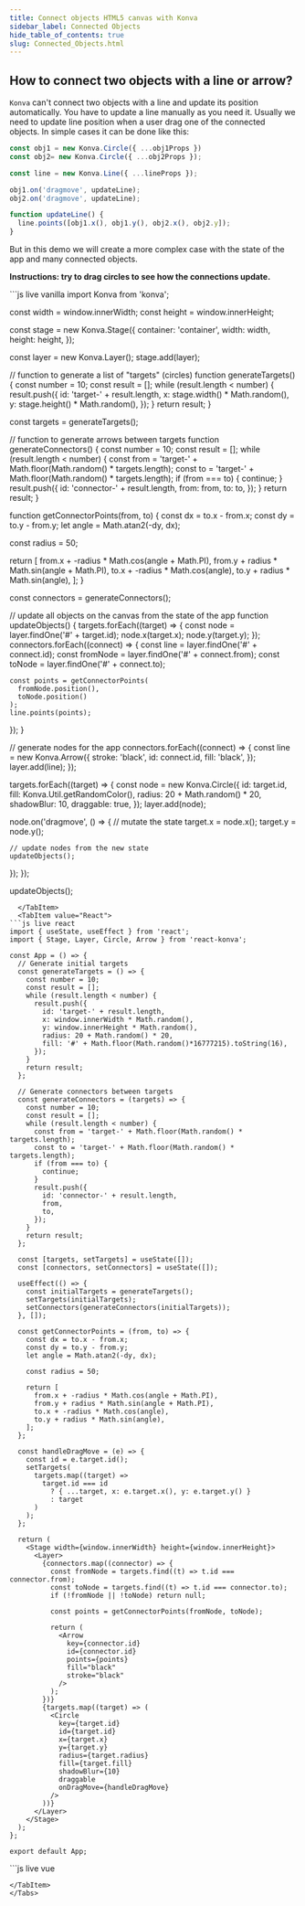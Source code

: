 ```yaml
---
title: Connect objects HTML5 canvas with Konva
sidebar_label: Connected Objects
hide_table_of_contents: true
slug: Connected_Objects.html
---
```


## How to connect two objects with a line or arrow?

`Konva` can't connect two objects with a line and update its position automatically. You have to update a line manually as you need it. Usually we need to update line position when a user drag one of the connected objects. In simple cases it can be done like this:

```javascript
const obj1 = new Konva.Circle({ ...obj1Props })
const obj2= new Konva.Circle({ ...obj2Props });

const line = new Konva.Line({ ...lineProps });

obj1.on('dragmove', updateLine);
obj2.on('dragmove', updateLine);

function updateLine() {
  line.points([obj1.x(), obj1.y(), obj2.x(), obj2.y]);
}
```

But in this demo we will create a more complex case with the state of the app and many connected objects.


**Instructions: try to drag circles to see how the connections update.**

<Tabs>
  <TabItem value="Vanilla" default>
```js live vanilla
import Konva from 'konva';

const width = window.innerWidth;
const height = window.innerHeight;

const stage = new Konva.Stage({
  container: 'container',
  width: width,
  height: height,
});

const layer = new Konva.Layer();
stage.add(layer);

// function to generate a list of "targets" (circles)
function generateTargets() {
  const number = 10;
  const result = [];
  while (result.length < number) {
    result.push({
      id: 'target-' + result.length,
      x: stage.width() * Math.random(),
      y: stage.height() * Math.random(),
    });
  }
  return result;
}

const targets = generateTargets();

// function to generate arrows between targets
function generateConnectors() {
  const number = 10;
  const result = [];
  while (result.length < number) {
    const from = 'target-' + Math.floor(Math.random() * targets.length);
    const to = 'target-' + Math.floor(Math.random() * targets.length);
    if (from === to) {
      continue;
    }
    result.push({
      id: 'connector-' + result.length,
      from: from,
      to: to,
    });
  }
  return result;
}

function getConnectorPoints(from, to) {
  const dx = to.x - from.x;
  const dy = to.y - from.y;
  let angle = Math.atan2(-dy, dx);

  const radius = 50;

  return [
    from.x + -radius * Math.cos(angle + Math.PI),
    from.y + radius * Math.sin(angle + Math.PI),
    to.x + -radius * Math.cos(angle),
    to.y + radius * Math.sin(angle),
  ];
}

const connectors = generateConnectors();

// update all objects on the canvas from the state of the app
function updateObjects() {
  targets.forEach((target) => {
    const node = layer.findOne('#' + target.id);
    node.x(target.x);
    node.y(target.y);
  });
  connectors.forEach((connect) => {
    const line = layer.findOne('#' + connect.id);
    const fromNode = layer.findOne('#' + connect.from);
    const toNode = layer.findOne('#' + connect.to);

    const points = getConnectorPoints(
      fromNode.position(),
      toNode.position()
    );
    line.points(points);
  });
}

// generate nodes for the app
connectors.forEach((connect) => {
  const line = new Konva.Arrow({
    stroke: 'black',
    id: connect.id,
    fill: 'black',
  });
  layer.add(line);
});

targets.forEach((target) => {
  const node = new Konva.Circle({
    id: target.id,
    fill: Konva.Util.getRandomColor(),
    radius: 20 + Math.random() * 20,
    shadowBlur: 10,
    draggable: true,
  });
  layer.add(node);

  node.on('dragmove', () => {
    // mutate the state
    target.x = node.x();
    target.y = node.y();

    // update nodes from the new state
    updateObjects();
  });
});

updateObjects();
```
  </TabItem>
  <TabItem value="React">
```js live react
import { useState, useEffect } from 'react';
import { Stage, Layer, Circle, Arrow } from 'react-konva';

const App = () => {
  // Generate initial targets
  const generateTargets = () => {
    const number = 10;
    const result = [];
    while (result.length < number) {
      result.push({
        id: 'target-' + result.length,
        x: window.innerWidth * Math.random(),
        y: window.innerHeight * Math.random(),
        radius: 20 + Math.random() * 20,
        fill: '#' + Math.floor(Math.random()*16777215).toString(16),
      });
    }
    return result;
  };

  // Generate connectors between targets
  const generateConnectors = (targets) => {
    const number = 10;
    const result = [];
    while (result.length < number) {
      const from = 'target-' + Math.floor(Math.random() * targets.length);
      const to = 'target-' + Math.floor(Math.random() * targets.length);
      if (from === to) {
        continue;
      }
      result.push({
        id: 'connector-' + result.length,
        from,
        to,
      });
    }
    return result;
  };

  const [targets, setTargets] = useState([]);
  const [connectors, setConnectors] = useState([]);

  useEffect(() => {
    const initialTargets = generateTargets();
    setTargets(initialTargets);
    setConnectors(generateConnectors(initialTargets));
  }, []);

  const getConnectorPoints = (from, to) => {
    const dx = to.x - from.x;
    const dy = to.y - from.y;
    let angle = Math.atan2(-dy, dx);

    const radius = 50;

    return [
      from.x + -radius * Math.cos(angle + Math.PI),
      from.y + radius * Math.sin(angle + Math.PI),
      to.x + -radius * Math.cos(angle),
      to.y + radius * Math.sin(angle),
    ];
  };

  const handleDragMove = (e) => {
    const id = e.target.id();
    setTargets(
      targets.map((target) =>
        target.id === id
          ? { ...target, x: e.target.x(), y: e.target.y() }
          : target
      )
    );
  };

  return (
    <Stage width={window.innerWidth} height={window.innerHeight}>
      <Layer>
        {connectors.map((connector) => {
          const fromNode = targets.find((t) => t.id === connector.from);
          const toNode = targets.find((t) => t.id === connector.to);
          if (!fromNode || !toNode) return null;

          const points = getConnectorPoints(fromNode, toNode);
          
          return (
            <Arrow
              key={connector.id}
              id={connector.id}
              points={points}
              fill="black"
              stroke="black"
            />
          );
        })}
        {targets.map((target) => (
          <Circle
            key={target.id}
            id={target.id}
            x={target.x}
            y={target.y}
            radius={target.radius}
            fill={target.fill}
            shadowBlur={10}
            draggable
            onDragMove={handleDragMove}
          />
        ))}
      </Layer>
    </Stage>
  );
};

export default App;
```
  </TabItem>
  <TabItem value="Vue">
```js live vue
<template>
  <v-stage :config="stageConfig">
    <v-layer>
      <v-arrow
        v-for="connector in connectors"
        :key="connector.id"
        :config="getArrowConfig(connector)"
      />
      <v-circle
        v-for="target in targets"
        :key="target.id"
        :config="getCircleConfig(target)"
        @dragmove="handleDragMove"
      />
    </v-layer>
  </v-stage>
</template>

<script setup>
import { ref, onMounted } from 'vue';

const stageConfig = {
  width: window.innerWidth,
  height: window.innerHeight
};

// Generate initial targets
const generateTargets = () => {
  const number = 10;
  const result = [];
  while (result.length < number) {
    result.push({
      id: 'target-' + result.length,
      x: window.innerWidth * Math.random(),
      y: window.innerHeight * Math.random(),
      radius: 20 + Math.random() * 20,
      fill: '#' + Math.floor(Math.random()*16777215).toString(16),
    });
  }
  return result;
};

// Generate connectors between targets
const generateConnectors = (targets) => {
  const number = 10;
  const result = [];
  while (result.length < number) {
    const from = 'target-' + Math.floor(Math.random() * targets.length);
    const to = 'target-' + Math.floor(Math.random() * targets.length);
    if (from === to) {
      continue;
    }
    result.push({
      id: 'connector-' + result.length,
      from,
      to,
    });
  }
  return result;
};

const targets = ref([]);
const connectors = ref([]);

onMounted(() => {
  const initialTargets = generateTargets();
  targets.value = initialTargets;
  connectors.value = generateConnectors(initialTargets);
});

const getConnectorPoints = (from, to) => {
  const dx = to.x - from.x;
  const dy = to.y - from.y;
  let angle = Math.atan2(-dy, dx);

  const radius = 50;

  return [
    from.x + -radius * Math.cos(angle + Math.PI),
    from.y + radius * Math.sin(angle + Math.PI),
    to.x + -radius * Math.cos(angle),
    to.y + radius * Math.sin(angle),
  ];
};

const getArrowConfig = (connector) => {
  const fromNode = targets.value.find((t) => t.id === connector.from);
  const toNode = targets.value.find((t) => t.id === connector.to);
  if (!fromNode || !toNode) return { points: [0, 0, 0, 0] };

  return {
    id: connector.id,
    points: getConnectorPoints(fromNode, toNode),
    fill: 'black',
    stroke: 'black',
  };
};

const getCircleConfig = (target) => ({
  id: target.id,
  x: target.x,
  y: target.y,
  radius: target.radius,
  fill: target.fill,
  shadowBlur: 10,
  draggable: true,
});

const handleDragMove = (e) => {
  const id = e.target.id();
  targets.value = targets.value.map((target) =>
    target.id === id
      ? { ...target, x: e.target.x(), y: e.target.y() }
      : target
  );
};
</script> 
```
</TabItem>
</Tabs>